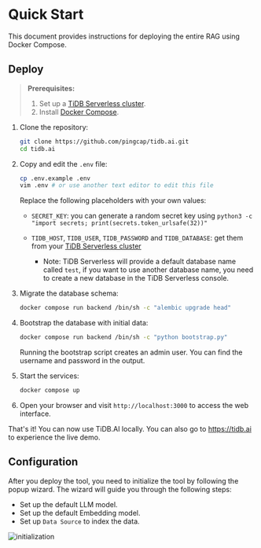 # Quick Start

This document provides instructions for deploying the entire RAG using Docker Compose.

## Deploy

> **Prerequisites:**
>
> 1. Set up a [TiDB Serverless cluster](https://docs.pingcap.com/tidbcloud/tidb-cloud-quickstart).
> 2. Install [Docker Compose](https://docs.docker.com/compose/install/).

1. Clone the repository:

    ```bash
    git clone https://github.com/pingcap/tidb.ai.git
    cd tidb.ai
    ```

2. Copy and edit the `.env` file:

    ```bash
    cp .env.example .env
    vim .env # or use another text editor to edit this file
    ```

    Replace the following placeholders with your own values:
    - `SECRET_KEY`: you can generate a random secret key using `python3 -c "import secrets; print(secrets.token_urlsafe(32))"`
    - `TIDB_HOST`, `TIDB_USER`, `TIDB_PASSWORD` and `TIDB_DATABASE`: get them from your [TiDB Serverless cluster](https://tidbcloud.com/)

      - Note: TiDB Serverless will provide a default database name called `test`, if you want to use another database name, you need to create a new database in the TiDB Serverless console.

3. Migrate the database schema:

    ```bash
    docker compose run backend /bin/sh -c "alembic upgrade head"
    ```

4. Bootstrap the database with initial data:

    ```bash
    docker compose run backend /bin/sh -c "python bootstrap.py"
    ```

    Running the bootstrap script creates an admin user. You can find the username and password in the output.

5. Start the services:

    ```bash
    docker compose up
    ```

6. Open your browser and visit `http://localhost:3000` to access the web interface.

That's it! You can now use TiDB.AI locally. You can also go to https://tidb.ai to experience the live demo.


## Configuration

After you deploy the tool, you need to initialize the tool by following the popup wizard. The wizard will guide you through the following steps:

* Set up the default LLM model.
* Set up the default Embedding model.
* Set up `Data Source` to index the data.

![initialization](https://github.com/user-attachments/assets/7f9253da-3d6f-4ccd-838d-feed3f0b6f05 "Initialization")
